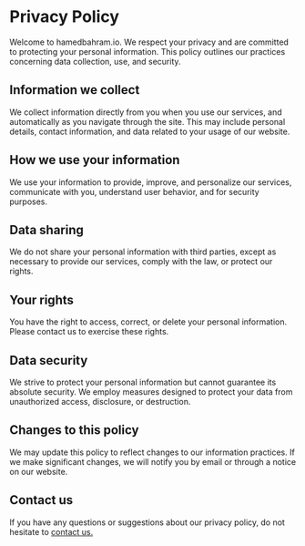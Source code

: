 # Privacy Policy

Welcome to hamedbahram.io. We respect your privacy and are committed to
protecting your personal information. This policy outlines our practices
concerning data collection, use, and security.

## Information we collect

We collect information directly from you when you use our services, and
automatically as you navigate through the site. This may include personal
details, contact information, and data related to your usage of our website.

## How we use your information

We use your information to provide, improve, and personalize our services,
communicate with you, understand user behavior, and for security purposes.

## Data sharing

We do not share your personal information with third parties, except as
necessary to provide our services, comply with the law, or protect our rights.

## Your rights

You have the right to access, correct, or delete your personal information.
Please contact us to exercise these rights.

## Data security

We strive to protect your personal information but cannot guarantee its absolute
security. We employ measures designed to protect your data from unauthorized
access, disclosure, or destruction.

## Changes to this policy

We may update this policy to reflect changes to our information practices. If we
make significant changes, we will notify you by email or through a notice on our
website.

## Contact us

If you have any questions or suggestions about our privacy policy, do not
hesitate to [contact us.](/contact)
